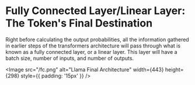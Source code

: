 
# Fully Connected Layer/Linear Layer: The Token's Final Destination

Right before calculating the output probabilities, all the information gathered in earlier steps of the transformers architecture will pass through what is known as a fully connected layer, or a linear layer. This layer will have a batch size, number of inputs, and number of outputs. 

<Image src="/fc.png" alt="Llama Final Architecture" width={443} height={298} style={{ padding: '15px' }} />
